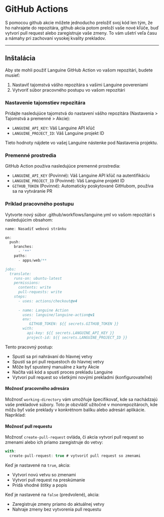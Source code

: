 # GitHub Actions

S pomocou github akcie môžete jednoducho preložiť svoj kód len tým, že ho nahrajete do repozitára, github akcia potom preloží vaše nové kľúče, buď vytvorí pull request alebo zaregistruje vaše zmeny.
To vám ušetrí veľa času a námahy pri zachovaní vysokej kvality prekladov.

---

## Inštalácia

Aby ste mohli použiť Languine GitHub Action vo vašom repozitári, budete musieť:

1. Nastaviť tajomstvá vášho repozitára s vašimi Languine povereniami
2. Vytvoriť súbor pracovného postupu vo vašom repozitári

### Nastavenie tajomstiev repozitára

Pridajte nasledujúce tajomstvá do nastavení vášho repozitára (Nastavenia > Tajomstvá a premenné > Akcie):

- `LANGUINE_API_KEY`: Váš Languine API kľúč
- `LANGUINE_PROJECT_ID`: Váš Languine projekt ID

Tieto hodnoty nájdete vo vašej Languine nástenke pod Nastavenia projektu.



### Premenné prostredia

GitHub Action používa nasledujúce premenné prostredia:
- `LANGUINE_API_KEY` (Povinné): Váš Languine API kľúč na autentifikáciu
- `LANGUINE_PROJECT_ID` (Povinné): Váš Languine projekt ID 
- `GITHUB_TOKEN` (Povinné): Automaticky poskytované GitHubom, používa sa na vytváranie PR

### Príklad pracovného postupu

Vytvorte nový súbor .github/workflows/languine.yml vo vašom repozitári s nasledujúcim obsahom:

```ts title=".github/workflows/release.yml"
name: Nasadiť webovú stránku

on:
  push:
    branches:
      - '**'
    paths:
      - apps/web/**

jobs:
  translate:
    runs-on: ubuntu-latest
    permissions:
      contents: write
      pull-requests: write
    steps:
      - uses: actions/checkout@v4
      
      - name: Languine Action
        uses: languine/languine-action@v1
        env:
           GITHUB_TOKEN: ${{ secrets.GITHUB_TOKEN }}
        with:
          api-key: ${{ secrets.LANGUINE_API_KEY }}
          project-id: ${{ secrets.LANGUINE_PROJECT_ID }}
```
 
 Tento pracovný postup:
- Spustí sa pri nahrávaní do hlavnej vetvy
- Spustí sa pri pull requestoch do hlavnej vetvy
- Môže byť spustený manuálne z karty Akcie
- Načíta váš kód a spustí proces prekladu Languine
- Vytvorí pull request so všetkými novými prekladmi (konfigurovateľné)

#### Možnosť pracovného adresára

Možnosť `working-directory` vám umožňuje špecifikovať, kde sa nachádzajú vaše prekladové súbory. Toto je obzvlášť užitočné v monorepozitároch, kde môžu byť vaše preklady v konkrétnom balíku alebo adresári aplikácie. Napríklad:

#### Možnosť pull requestu

Možnosť `create-pull-request` ovláda, či akcia vytvorí pull request so zmenami alebo ich priamo zaregistruje do vetvy:

```typescript title=".github/workflows/languine.yml"
with:
  create-pull-request: true # vytvoriť pull request so zmenami
```

Keď je nastavené na `true`, akcia:
- Vytvorí novú vetvu so zmenami
- Vytvorí pull request na preskúmanie
- Pridá vhodné štítky a popis

Keď je nastavené na `false` (predvolené), akcia:
- Zaregistruje zmeny priamo do aktuálnej vetvy
- Nahraje zmeny bez vytvorenia pull requestu